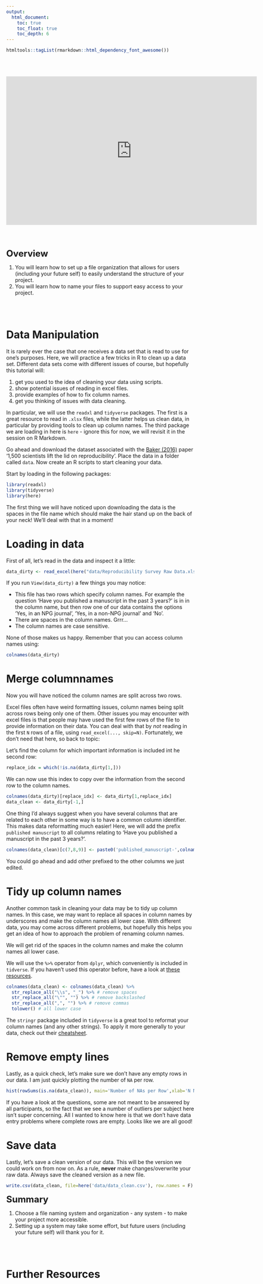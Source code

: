 ```yaml
---
output:
  html_document: 
    toc: true
    toc_float: true
    toc_depth: 6
---
```

```r
htmltools::tagList(rmarkdown::html_dependency_font_awesome())
```

<br /> <br />

<p align="center">
<iframe src="https://docs.google.com/presentation/d/e/2PACX-1vRywsJNcOVxdy6FKxwIu7iG9C9Ts1suT2uTqw8MyBFCHiv8mGZOvIDhx0PIAsii6F5MkWtgYopKbnnc/embed?start=false&loop=false&delayms=3000" frameborder="0" width="672" height="398" allowfullscreen="true" mozallowfullscreen="true" webkitallowfullscreen="true"></iframe>
</p>

<br /><br />

:::: {.summarybox data-latex=""}
:::: {.summarybox-title }
<font size="5"> 
<i class="fas fa-question-circle"></i> **Overview**
</font> 
::::

1. You will learn how to set up a file organization that allows for users (including your future self) to easily understand the structure of your project.
2. You will learn how to name your files to support easy access to your project. 
::::

<br /><br />

# Data Manipulation

It is rarely ever the case that one receives a data set that is read to use for one's purposes. Here, we will practice a few tricks in R to clean up a data set. Different data sets come with different issues of course, but hopefully this tutorial will:

1. get you used to the idea of cleaning your data using scripts. 
2. show potential issues of reading in excel files. 
2. provide examples of how to fix column names. 
3. get you thinking of issues with data cleaning. 

In particular, we will use the `readxl` and `tidyverse` packages. The first is a great resource to read in `.xlsx` files, while the latter helps us clean data, in particular by providing tools to clean up column names. The third package we are loading in here is `here` - ignore this for now, we will revisit it in the session on R Markdown.

Go ahead and download the dataset associated with the [Baker (2016)](https://doi.org/10.1038/533452a) paper '1,500 scientists lift the lid on reproducibility'. Place the data in a folder called `data`. Now create an R scripts to start cleaning your data. 

Start by loading in the following packages:

```r
library(readxl)
library(tidyverse)
library(here) 
```

The first thing we will have noticed upon downloading the data is the spaces in the file name which should make the hair stand up on the back of your neck! We'll deal with that in a moment!

# Loading in data

First of all, let's read in the data and inspect it a little:

```r
data_dirty <- read_excel(here("data/Reproducibility Survey Raw Data.xlsx"))
```
If you run `View(data_dirty)` a few things you may notice:

* This file has two rows which specify column names. For example the question 'Have you published a manuscript in the past 3 years?' is in in the column name, but then row one of our data contains the options 'Yes, in an NPG journal', 'Yes, in a non-NPG journal' and 'No'. 
* There are spaces in the column names. Grrr...
* The column names are case sensitive. 

None of those makes us happy. Remember that you can access column names using:

```r
colnames(data_dirty)
```

# Merge columnnames

Now you will have noticed the column names are split across two rows. 

Excel files often have weird formatting issues, column names being split across rows being only one of them. Other issues you may encounter with excel files is that people may have used the first few rows of the file to provide information on their data. You can deal with that by *not* reading in the first `N` rows of a file, using `read_excel(..., skip=N)`. Fortunately, we don't need that here, so back to topic:

Let's find the column for which important information is included int he second row:

```r
replace_idx = which(!is.na(data_dirty[1,]))
```

We can now use this index to copy over the information from the second row to the column names. 

```r
colnames(data_dirty)[replace_idx] <- data_dirty[1,replace_idx]
data_clean <- data_dirty[-1,]
```

One thing I'd always suggest when you have several columns that are related to each other in some way is to have a common column identifier. This makes data reformatting much easier! Here, we will add the prefix `published manuscript` to all columns relating to 'Have you published a manuscript in the past 3 years?'. 

```r
colnames(data_clean)[c(7,8,9)] <- paste0('published_manuscript-',colnames(data_clean)[c(7,8,9)])
```

You could go ahead and add other prefixed to the other columns we just edited. 

# Tidy up column names

Another common task in cleaning your data may be to tidy up column names. In this case, we may want to replace all spaces in column names by underscores and make the column names all lower case. With different data, you may come across different problems, but hopefully this helps you get an idea of how to approach the problem of renaming column names. 

We will get rid of the spaces in the column names and make the column names all lower case. 

We will use the `%>%` operator from `dplyr`, which conveniently is included in `tidverse`. If you haven't used this operator before, have a look at [these resources](https://www.datacamp.com/community/tutorials/pipe-r-tutorial). 

```r
colnames(data_clean) <- colnames(data_clean) %>% 
  str_replace_all("\\s", "_") %>% # remove spaces
  str_replace_all("\"", "") %>% # remove backslashed
  str_replace_all(",", "") %>% # remove commas
  tolower() # all lower case
```


The `stringr` package included in `tidyverse` is a great tool to reformat your column names (and any other strings). To apply it more generally to your data, check out their [cheatsheet](https://github.com/rstudio/cheatsheets/blob/master/strings.pdf).

# Remove empty lines

Lastly, as a quick check, let's make sure we don't have any empty rows in our data. I am just quickly plotting the number of `NA` per row. 

```r
hist(rowSums(is.na(data_clean)), main='Number of NAs per Row',xlab='N NA per Row')
```

If you have a look at the questions, some are not meant to be answered by all participants, so the fact that we see a number of outliers per subject here isn't super concerning. All I wanted to know here is that we don't have data entry problems where complete rows are empty. Looks like we are all good!


# Save data

Lastly, let's save a clean version of our data. This will be the version we could work on from now on. As a rule, **never** make changes/overwrite your raw data. Always save the cleaned version as a new file. 

```r
write.csv(data_clean, file=here('data/data_clean.csv'), row.names = F)
```


:::: {.taskbox data-latex=""}
:::: {.taskbox-title }
<font size="5"> 
<i class="fas fa-exclamation-circle"></i> **Summary**
</font>
::::

1. Choose a file naming system and organization - any system - to make your project more accessible.
2. Setting up a system may take some effort, but future users (including your future self) will thank you for it.
::::

<br /><br />

# Further Resources



